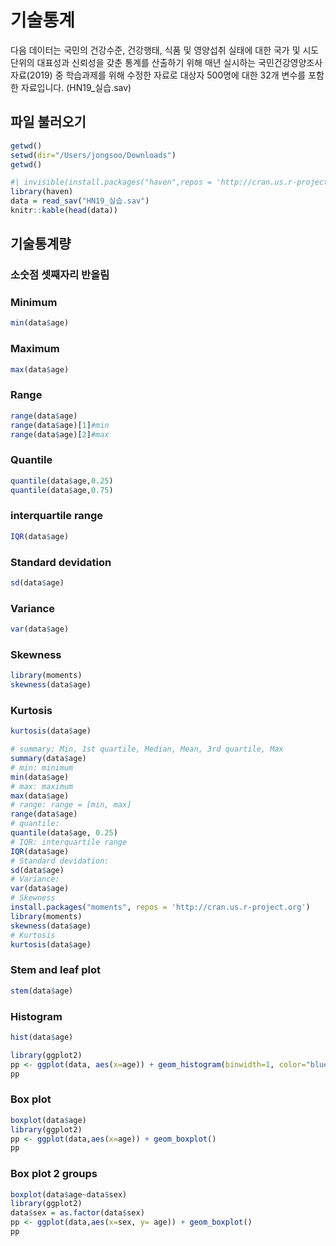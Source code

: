 # 기술통계

다음 데이터는 국민의 건강수준, 건강행태, 식품 및 영양섭취 실태에 대한 국가 및 시도 단위의 대표성과 신뢰성을 갖춘 통계를 산출하기 위해 매년 실시하는 국민건강영양조사 자료(2019) 중 학습과제를 위해 수정한 자료로 대상자 500명에 대한 32개 변수를 포함한 자료입니다. (HN19_실습.sav)

## 파일 불러오기
```r

getwd()
setwd(dir="/Users/jongsoo/Downloads")
getwd()

#| invisible(install.packages("haven",repos = 'http://cran.us.r-project.org'))
library(haven)
data = read_sav("HN19_실습.sav")
knitr::kable(head(data))
```

## 기술통계량

### 소숫점 셋째자리 반올림

### Minimum
```r
min(data$age)
```

### Maximum
```r
max(data$age)
```
### Range
```r
range(data$age)
range(data$age)[1]#min
range(data$age)[2]#max
```
### Quantile
```r
quantile(data$age,0.25)
quantile(data$age,0.75)
```
### interquartile range
```r
IQR(data$age)
```
### Standard devidation
```r
sd(data$age)
```
### Variance
```r
var(data$age)
```
### Skewness
```r
library(moments)
skewness(data$age)
```
### Kurtosis
```r
kurtosis(data$age)
```
```r
# summary: Min, 1st quartile, Median, Mean, 3rd quartile, Max
summary(data$age)
# min: minimum
min(data$age)
# max: maximum
max(data$age)
# range: range = [min, max]
range(data$age)
# quantile: 
quantile(data$age, 0.25)
# IQR: interquartile range
IQR(data$age)
# Standard devidation: 
sd(data$age)
# Variance: 
var(data$age)
# Skewness
install.packages("moments", repos = 'http://cran.us.r-project.org')
library(moments)
skewness(data$age)
# Kurtosis
kurtosis(data$age)
```

### Stem and leaf plot
```r
stem(data$age)
```

### Histogram
```r
hist(data$age)

library(ggplot2)
pp <- ggplot(data, aes(x=age)) + geom_histogram(binwidth=1, color="blue", fill="white")
pp

```

### Box plot
```r
boxplot(data$age)
library(ggplot2)
pp <- ggplot(data,aes(x=age)) + geom_boxplot()
pp
```
### Box plot 2 groups
```r
boxplot(data$age~data$sex)
library(ggplot2)
data$sex = as.factor(data$sex)
pp <- ggplot(data,aes(x=sex, y= age)) + geom_boxplot()
pp
```